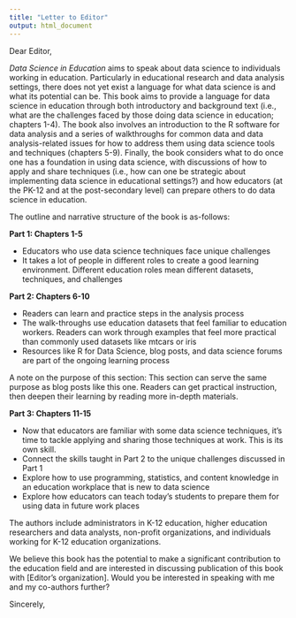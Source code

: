 ```yaml
---
title: "Letter to Editor"
output: html_document
---
```


Dear Editor,

*Data Science in Education* aims to speak about data science to individuals working in education. Particularly in educational research and data analysis settings, there does not yet exist a language for what data science is and what its potential can be. This book aims to provide a language for data science in education through both introductory and background text (i.e., what are the challenges faced by those doing data science in education; chapters 1-4). The book also involves an introduction to the R software for data analysis and a series of walkthroughs for common data and data analysis-related issues for how to address them using data science tools and techniques (chapters 5-9). Finally, the book considers what to do once one has a foundation in using data science, with discussions of how to apply and share techniques (i.e., how can one be strategic about implementing data science in educational settings?) and how educators (at the PK-12 and at the post-secondary level) can prepare others to do data science in education. 

The outline and narrative structure of the book is as-follows:

**Part 1: Chapters 1-5**

- Educators who use data science techniques face unique challenges  
- It takes a lot of people in different roles to create a good learning environment. Different education roles mean different datasets, techniques, and challenges

**Part 2: Chapters 6-10**

- Readers can learn and practice steps in the analysis process  
- The walk-throughs use education datasets that feel familiar to education workers. Readers can work through examples that feel more practical than commonly used datasets like mtcars or iris  
- Resources like R for Data Science, blog posts, and data science forums are part of the ongoing learning process

A note on the purpose of this section: This section can serve the same purpose as blog posts like this one. Readers can get practical instruction, then deepen their learning by reading more in-depth materials.

**Part 3: Chapters 11-15**

- Now that educators are familiar with some data science techniques, it's time to tackle applying and sharing those techniques at work. This is its own skill.  
- Connect the skills taught in Part 2 to the unique challenges discussed in Part 1 
- Explore how to use programming, statistics, and content knowledge in an education workplace that is new to data science  
- Explore how educators can teach today's students to prepare them for using data in future work places

The authors include administrators in K-12 education, higher education researchers and data analysts, non-profit organizations, and individuals working for K-12 education organizations. 

We believe this book has the potential to make a significant contribution to the education field and are interested in discussing publication of this book with [Editor's organization]. Would you be interested in speaking with me and my co-authors further?

Sincerely,

